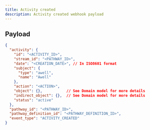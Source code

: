 ```yaml
---
title: Activity created
description: Activity created webhook payload
---
```


## Payload

```json
{
  "activity": {
    "id": "<ACTIVITY_ID>",
    "stream_id": "<PATHWAY_ID>",
    "date": "<CREATION_DATE>", // In ISO8601 format
    "subject": {
      "type": "awell",
      "name": "Awell"
    },
    "action": "<ACTION>",
    "object": {},           // See Domain model for more details
    "indirect_object": {},  // See Domain model for more details
    "status": "active"
  },
  "pathway_id": "<PATHWAY_ID>",
  "pathway_definition_id": "<PATHWAY_DEFINITION_ID>",
  "event_type": "ACTIVITY_CREATED"
}
```